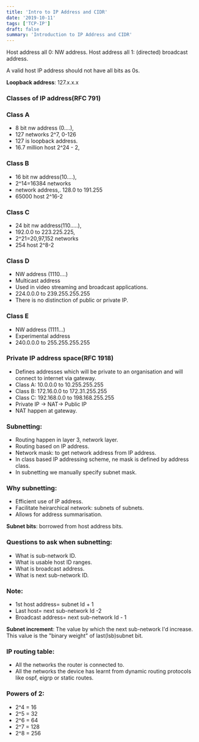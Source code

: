 ```yaml
---
title: 'Intro to IP Address and CIDR'
date: '2019-10-11'
tags: ['TCP-IP']
draft: false
summary: 'Introduction to IP Address and CIDR'
---
```


Host address all 0: NW address.
Host address all 1: (directed) broadcast address.

A valid host IP address should not have all bits as 0s.

**Loopback address**: 127.x.x.x

### Classes of IP address(RFC 791)

### Class A

- 8 bit nw address (0....),
- 127 networks 2^7, 0-126
- 127 is loopback address.
- 16.7 million host 2^24 - 2,

### Class B

- 16 bit nw address(10....),
- 2^14=16384 networks
- network address,. 128.0 to 191.255
- 65000 host 2^16-2

### Class C

- 24 bit nw address(110.....),
- 192.0.0 to 223.225.225,
- 2^21=20,97,152 networks
- 254 host 2^8-2

### Class D

- NW address (1110....)
- Multicast address
- Used in video streaming and broadcast applications.
- 224.0.0.0 to 239.255.255.255
- There is no distinction of public or private IP.

### Class E

- NW address (1111...)
- Experimental address
- 240.0.0.0 to 255.255.255.255

### Private IP address space(RFC 1918)

- Defines addresses which will be private to an organisation and will connect to internet via gateway.
- Class A: 10.0.0.0 to 10.255.255.255
- Class B: 172.16.0.0 to 172.31.255.255
- Class C: 192.168.0.0 to 198.168.255.255
- Private IP -> NAT-> Public IP
- NAT happen at gateway.

### Subnetting:

- Routing happen in layer 3, network layer.
- Routing based on IP address.
- Network mask: to get network address from IP address.
- In class based IP addressing scheme, ne mask is defined by address class.
- In subnetting we manually specify subnet mask.

### Why subnetting:

- Efficient use of IP address.
- Facilitate heirarchical network: subnets of subnets.
- Allows for address summarisation.

**Subnet bits**: borrowed from host address bits.

### Questions to ask when subnetting:

- What is sub-network ID.
- What is usable host ID ranges.
- What is broadcast address.
- What is next sub-network ID.

### Note:

- 1st host address= subnet Id + 1
- Last host= next sub-network Id -2
- Broadcast address= next sub-network Id - 1

**Subnet increment**: The value by which the next sub-network I'd increase. This value is the "binary weight" of last(lsb)subnet bit.

### IP routing table:

- All the networks the router is connected to.
- All the networks the device has learnt from dynamic routing protocols like ospf, eigrp or static routes.

### Powers of 2:

- 2^4 = 16
- 2^5 = 32
- 2^6 = 64
- 2^7 = 128
- 2^8 = 256
